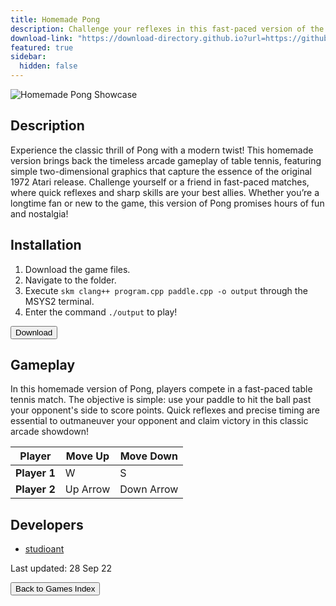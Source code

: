 ```yaml
---
title: Homemade Pong
description: Challenge your reflexes in this fast-paced version of the classic arcade game, Pong!
download-link: "https://download-directory.github.io?url=https://github.com/thoth-tech/arcade-games/tree/main/games/HomemadePong"
featured: true
sidebar:
  hidden: false
---
```


![Homemade Pong Showcase](/gifs/games-showcase/homemade-pong-showcase.gif)

## Description

Experience the classic thrill of Pong with a modern twist! This homemade version brings back the timeless arcade gameplay of table tennis, featuring simple two-dimensional graphics that capture the essence of the original 1972 Atari release. Challenge yourself or a friend in fast-paced matches, where quick reflexes and sharp skills are your best allies. Whether you’re a longtime fan or new to the game, this version of Pong promises hours of fun and nostalgia!

## Installation

1. Download the game files.
2. Navigate to the folder.
3. Execute `skm clang++ program.cpp paddle.cpp -o output` through the MSYS2 terminal.
4. Enter the command `./output` to play!

<div class="centered-button-container">
  <button
    class="custom-button"
    onclick={`window.open('${frontmatter['download-link']}', '_blank')`}>
    Download
  </button>
</div>

## Gameplay

In this homemade version of Pong, players compete in a fast-paced table tennis match. The objective is simple: use your paddle to hit the ball past your opponent's side to score points. Quick reflexes and precise timing are essential to outmaneuver your opponent and claim victory in this classic arcade showdown!

| Player        | Move Up   | Move Down   |
|---------------|-----------|-------------|
| **Player 1**  | W         | S           |
| **Player 2**  | Up Arrow  | Down Arrow  |

## Developers

- [studioant](https://github.com/studioant)

Last updated: 28 Sep 22

<div class="centered-button-container">
  <button
    class="custom-button"
    onclick="location.href='/games'">
    Back to Games Index
  </button>
</div>